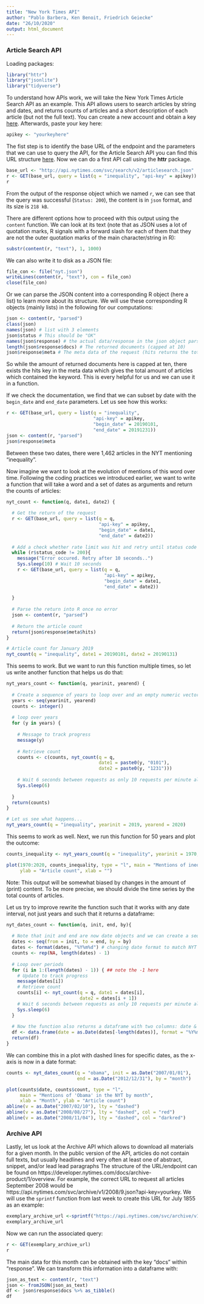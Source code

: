 ```yaml
---
title: "New York Times API"
author: "Pablo Barbera, Ken Benoit, Friedrich Geiecke"
date: "26/10/2020"
output: html_document
---
```



### Article Search API

Loading packages:

```r
library("httr")
library("jsonlite")
library("tidyverse")
```

To understand how APIs work, we will take the New York Times Article Search API as an example. This API allows users to search articles by string and dates, and returns counts of articles and a short description of each article (but not the full text). You can create a new account and obtain a key [here](https://developer.nytimes.com/get-started). Afterwards, paste your key here:

```r
apikey <- "yourkeyhere"
```

The fist step is to identify the base URL of the endpoint and the parameters that we can use to query the API, for the Article Search API you can find this URL structure [here](https://developer.nytimes.com/docs/articlesearch-product/1/overview). Now we can do a first API call using the **httr** package.

```r
base_url <- "http://api.nytimes.com/svc/search/v2/articlesearch.json"
r <- GET(base_url, query = list(q = "inequality", "api-key" = apikey))
r
```

From the output of the response object which we named `r`, we can see that the query was successful (`Status: 200`), the content is in `json` format, and its size is `218 kB`.

There are different options how to proceed with this output using the `content` function. We can look at its text (note that as JSON uses a lot of quotation marks, R signals with a forward slash for each of them that they are not the outer quotation marks of the main character/string in R):

```r
substr(content(r, "text"), 1, 1000)
```

We can also write it to disk as a JSON file:

```r
file_con <- file("nyt.json")
writeLines(content(r, "text"), con = file_con)
close(file_con)
```

Or we can parse the JSON content into a corresponding R object (here a list) to learn more about its structure. We will use these corresponding R objects (mainly lists) in the following for our computations:

```r
json <- content(r, "parsed")
class(json)
names(json) # list with 3 elements
json$status # This should be "OK"
names(json$response) # the actual data/response in the json object parsed with httr
length(json$response$docs) # The returned documents (capped at 10)
json$response$meta # The meta data of the request (hits returns the total number of articles)
```

So while the amount of returned documents here is capped at ten, there exists the hits key in the meta data which gives the total amount of articles which contained the keyword. This is every helpful for us and we can use it in a function.

If we check the documentation, we find that we can subset by date with the `begin_date` and `end_date` parameters. Let us see how this works:

```r
r <- GET(base_url, query = list(q = "inequality",
                                "api-key" = apikey,
                                "begin_date" = 20190101,
                                "end_date" = 20191231))
json <- content(r, "parsed")
json$response$meta
```

Between these two dates, there were 1,462 articles in the NYT mentioning "inequality".

Now imagine we want to look at the evolution of mentions of this word over time. Following the coding practices we introduced earlier, we want to write a function that will take a word and a set of dates as arguments and return the counts of articles:

```r
nyt_count <- function(q, date1, date2) {
  
  # Get the return of the request
  r <- GET(base_url, query = list(q = q,
                                  "api-key" = apikey,
                                  "begin_date" = date1,
                                  "end_date" = date2))
  
  # Add a check whether rate limit was hit and retry until status code OK
  while (r$status_code != 200){
    message("Error occured. Retry after 10 seconds..")
    Sys.sleep(10) # Wait 10 seconds
    r <- GET(base_url, query = list(q = q,
                                    "api-key" = apikey,
                                    "begin_date" = date1,
                                    "end_date" = date2))
    
  }
  
  # Parse the return into R once no error
  json <- content(r, "parsed")
  
  # Return the article count
  return(json$response$meta$hits)
}

# Article count for January 2019
nyt_count(q = "inequality", date1 = 20190101, date2 = 20190131)
```

This seems to work. But we want to run this function multiple times, so let us write another function that helps us do that:

```r
nyt_years_count <- function(q, yearinit, yearend) {
  
  # Create a sequence of years to loop over and an empty numeric vector
  years <- seq(yearinit, yearend)
  counts <- integer()
  
  # loop over years
  for (y in years) {
    
    # Message to track progress
    message(y)
    
    # Retrieve count
    counts <- c(counts, nyt_count(q = q,
                                  date1 = paste0(y, "0101"),
                                  date2 = paste0(y, "1231")))
    
    # Wait 6 seconds between requests as only 10 requests per minute allowed
    Sys.sleep(6)
    
  }
  return(counts)
}
```

```r
# Let us see what happens...
nyt_years_count(q = "inequality", yearinit = 2019, yearend = 2020)
```

This seems to work as well. Next, we run this function for 50 years and plot the outcome:

```r
counts_inequality <- nyt_years_count(q = "inequality", yearinit = 1970, yearend = 2020)
```

```r
plot(1970:2020, counts_inequality, type = "l", main = "Mentions of inequality in the NYT by year",
     ylab = "Article count", xlab = "")
```

Note: This output will be somewhat biased by changes in the amount of (print) content. To be more precise, we should divide the time series by the total counts of articles. 

Let us try to improve rewrite the function such that it works with any date interval, not just years and such that it returns a dataframe:

```r
nyt_dates_count <- function(q, init, end, by){
  
  # Note that init and end are now date objects and we can create a sequence with them
  dates <- seq(from = init, to = end, by = by)
  dates <- format(dates, "%Y%m%d") # changing date format to match NYT API date format
  counts <- rep(NA, length(dates) - 1)
  
  # Loop over periods
  for (i in 1:(length(dates) - 1)) { ## note the -1 here
    # Update to track progress
    message(dates[i])
    # Retrieve count
    counts[i] <- nyt_count(q = q, date1 = dates[i],
                           date2 = dates[i + 1])
    # Wait 6 seconds between requests as only 10 requests per minute allowed
    Sys.sleep(6)
  }
  
  # Now the function also returns a dataframe with two columns: date & count
  df <- data.frame(date = as.Date(dates[-length(dates)], format = "%Y%m%d"), count = counts)
  return(df)
}
```

We can combine this in a plot with dashed lines for specific dates, as the x-axis is now in a date format:

```r
counts <- nyt_dates_count(q = "obama", init = as.Date("2007/01/01"), 
                          end = as.Date("2012/12/31"), by = "month")
```

```r
plot(counts$date, counts$count, type = "l", 
     main = "Mentions of 'Obama' in the NYT by month",
     xlab = "Month", ylab = "Article count")
abline(v = as.Date("2007/02/10"), lty = "dashed")
abline(v = as.Date("2008/08/27"), lty = "dashed", col = "red")
abline(v = as.Date("2008/11/04"), lty = "dashed", col = "darkred")

```

### Archive API

Lastly, let us look at the Archive API which allows to download all materials for a given month. In the public version of the API, articles do not contain full texts, but usually headlines and very often at least one of abstract, snippet, and/or lead lead paragraphs The structure of the URL/endpoint can be found on  https://developer.nytimes.com/docs/archive-product/1/overview. For example, the correct URL to request all articles September 2008 would be https://api.nytimes.com/svc/archive/v1/2008/9.json?api-key=yourkey. We will use the `sprintf` function from last week to create this URL for July 1855 as an example:

```r
exemplary_archive_url <-sprintf("https://api.nytimes.com/svc/archive/v1/%g/%g.json?api-key=%s", 1855, 7, apikey)
exemplary_archive_url
```

Now we can run the associated query:

```r
r <- GET(exemplary_archive_url)
r
```

The main data for this month can be obtained with the key "docs" within "response". We can transform this information into a dataframe with:

```r
json_as_text <- content(r, "text")
json <- fromJSON(json_as_text)
df <- json$response$docs %>% as_tibble()
df
```

